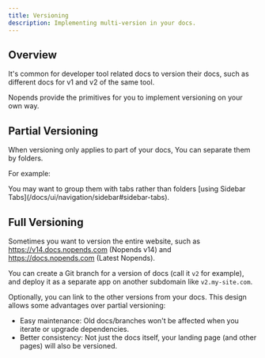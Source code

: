 ```yaml
---
title: Versioning
description: Implementing multi-version in your docs.
---
```


## Overview

It's common for developer tool related docs to version their docs, such as different docs for v1 and v2 of the same tool.

Nopends provide the primitives for you to implement versioning on your own way.

## Partial Versioning

When versioning only applies to part of your docs, You can separate them by folders.

For example:

<Files>
  <Folder name="java-sdk" defaultOpen>
    <Folder name="v1" defaultOpen>
      <File name="getting-started.mdx" />
    </Folder>
    <Folder name="v2" defaultOpen>
      <File name="getting-started.mdx" />
    </Folder>
  </Folder>
</Files>

<Callout title="Good to Know">
  You may want to group them with tabs rather than folders [using Sidebar
  Tabs](/docs/ui/navigation/sidebar#sidebar-tabs).
</Callout>

## Full Versioning

Sometimes you want to version the entire website, such as https://v14.docs.nopends.com (Nopends v14) and https://docs.nopends.com (Latest Nopends).

You can create a Git branch for a version of docs (call it `v2` for example), and deploy it as a separate app on another subdomain like `v2.my-site.com`.

Optionally, you can link to the other versions from your docs.
This design allows some advantages over partial versioning:

- Easy maintenance: Old docs/branches won't be affected when you iterate or upgrade dependencies.
- Better consistency: Not just the docs itself, your landing page (and other pages) will also be versioned.
